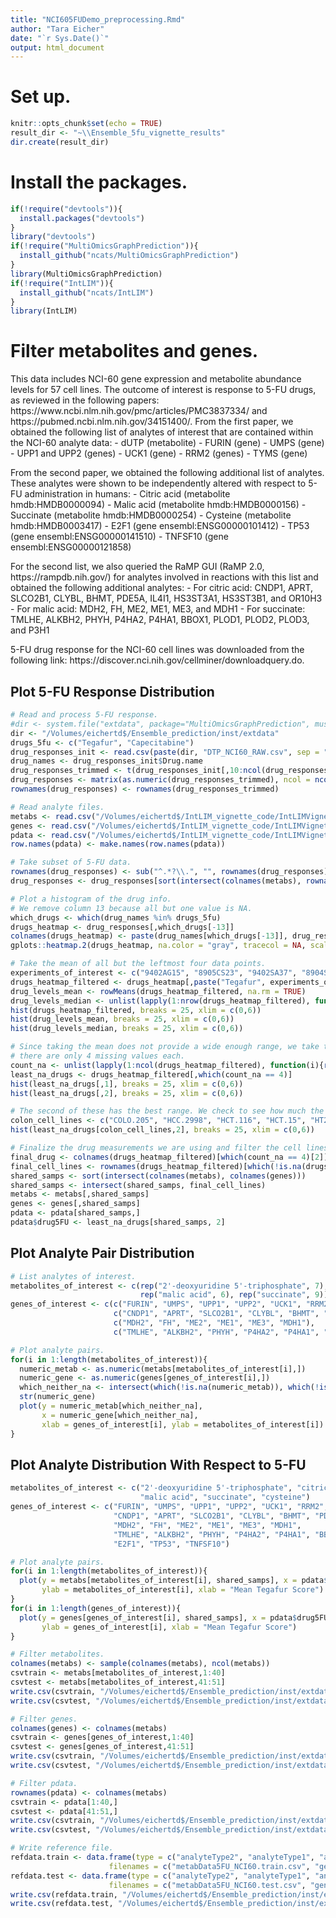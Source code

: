 ```yaml
---
title: "NCI605FUDemo_preprocessing.Rmd"
author: "Tara Eicher"
date: "`r Sys.Date()`"
output: html_document
---
```


# Set up.
```r
knitr::opts_chunk$set(echo = TRUE)
result_dir <- "~\\Ensemble_5fu_vignette_results"
dir.create(result_dir)
```

# Install the packages.
```r
if(!require("devtools")){
  install.packages("devtools")
}
library("devtools")
if(!require("MultiOmicsGraphPrediction")){
  install_github("ncats/MultiOmicsGraphPrediction")
}
library(MultiOmicsGraphPrediction)
if(!require("IntLIM")){
  install_github("ncats/IntLIM")
}
library(IntLIM)
```

# Filter metabolites and genes.

This data includes NCI-60 gene expression and metabolite abundance levels for 57 cell lines. The outcome of interest is response to 5-FU drugs, as reviewed in the following papers: https://www.ncbi.nlm.nih.gov/pmc/articles/PMC3837334/ and https://pubmed.ncbi.nlm.nih.gov/34151400/. From the first paper, we obtained the following list of analytes of interest that are contained within the NCI-60 analyte data:
- dUTP (metabolite)
- FURIN (gene)
- UMPS (gene)
- UPP1 and UPP2 (genes)
- UCK1 (gene)
- RRM2 (genes)
- TYMS (gene)

From the second paper, we obtained the following additional list of analytes. These analytes were shown to be independently altered with respect to 5-FU administration in humans:
- Citric acid (metabolite hmdb:HMDB0000094)
- Malic acid (metabolite hmdb:HMDB0000156)
- Succinate (metabolite hmdb:HMDB0000254)
- Cysteine (metabolite hmdb:HMDB0003417)
- E2F1 (gene ensembl:ENSG00000101412)
- TP53 (gene ensembl:ENSG00000141510)
- TNFSF10 (gene ensembl:ENSG00000121858)

For the second list, we also queried the RaMP GUI (RaMP 2.0, https://rampdb.nih.gov/) for analytes involved in reactions with this list and obtained the following additional analytes:
- For citric acid: CNDP1, APRT, SLCO2B1, CLYBL, BHMT, PDE5A, IL4I1, HS3ST3A1, HS3ST3B1, and OR10H3
- For malic acid: MDH2, FH, ME2, ME1, ME3, and MDH1
- For succinate: TMLHE, ALKBH2, PHYH, P4HA2, P4HA1, BBOX1, PLOD1, PLOD2, PLOD3, and P3H1

5-FU drug response for the NCI-60 cell lines was downloaded from the following link: https://discover.nci.nih.gov/cellminer/downloadquery.do.

## Plot 5-FU Response Distribution
```r
# Read and process 5-FU response.
#dir <- system.file("extdata", package="MultiOmicsGraphPrediction", mustWork=TRUE)
dir <- "/Volumes/eichertd$/Ensemble_prediction/inst/extdata"
drugs_5fu <- c("Tegafur", "Capecitabine")
drug_responses_init <- read.csv(paste(dir, "DTP_NCI60_RAW.csv", sep = "/"), header = T, skip = 8)
drug_names <- drug_responses_init$Drug.name
drug_responses_trimmed <- t(drug_responses_init[,10:ncol(drug_responses_init)])
drug_responses <- matrix(as.numeric(drug_responses_trimmed), ncol = ncol(drug_responses_trimmed))
rownames(drug_responses) <- rownames(drug_responses_trimmed)

# Read analyte files.
metabs <- read.csv("/Volumes/eichertd$/IntLIM_vignette_code/IntLIMVignettes/NCI60_data/metabData.csv", row.names = 1)
genes <- read.csv("/Volumes/eichertd$/IntLIM_vignette_code/IntLIMVignettes/NCI60_data/geneData.csv", row.names = 1)
pdata <- read.csv("/Volumes/eichertd$/IntLIM_vignette_code/IntLIMVignettes/NCI60_data/pData.csv", row.names = 1)
row.names(pdata) <- make.names(row.names(pdata))

# Take subset of 5-FU data.
rownames(drug_responses) <- sub("^.*?\\.", "", rownames(drug_responses))
drug_responses <- drug_responses[sort(intersect(colnames(metabs), rownames(drug_responses))),]

# Plot a histogram of the drug info.
# We remove column 13 because all but one value is NA.
which_drugs <- which(drug_names %in% drugs_5fu)
drugs_heatmap <- drug_responses[,which_drugs[-13]]
colnames(drugs_heatmap) <- paste(drug_names[which_drugs[-13]], drug_responses_init$Experiment.name[which_drugs[-13]], sep = " - ")
gplots::heatmap.2(drugs_heatmap, na.color = "gray", tracecol = NA, scale = "none", margins = c(10,5), cexCol = 0.75)

# Take the mean of all but the leftmost four data points.
experiments_of_interest <- c("9402AG15", "8905CS23", "9402SA37", "8904SA83", "8904NS27", "9403SA38", "9403AG16", "8904NS20", "9403SS94", "8904SA76")
drugs_heatmap_filtered <- drugs_heatmap[,paste("Tegafur", experiments_of_interest, sep = " - ")]
drug_levels_mean <- rowMeans(drugs_heatmap_filtered, na.rm = TRUE)
drug_levels_median <- unlist(lapply(1:nrow(drugs_heatmap_filtered), function(i){return(median(drugs_heatmap_filtered[i,], na.rm = TRUE))}))
hist(drugs_heatmap_filtered, breaks = 25, xlim = c(0,6))
hist(drug_levels_mean, breaks = 25, xlim = c(0,6))
hist(drug_levels_median, breaks = 25, xlim = c(0,6))

# Since taking the mean does not provide a wide enough range, we take the experiment that has the fewest NA values. In two experiments,
# there are only 4 missing values each.
count_na <- unlist(lapply(1:ncol(drugs_heatmap_filtered), function(i){return(length(which(is.na(drugs_heatmap_filtered[,i]))))}))
least_na_drugs <- drugs_heatmap_filtered[,which(count_na == 4)]
hist(least_na_drugs[,1], breaks = 25, xlim = c(0,6))
hist(least_na_drugs[,2], breaks = 25, xlim = c(0,6))

# The second of these has the best range. We check to see how much the high values correspond to colon cancer cell lines.
colon_cell_lines <- c("COLO.205", "HCC.2998", "HCT.116", "HCT.15", "HT29", "KM12", "SW.620")
hist(least_na_drugs[colon_cell_lines,2], breaks = 25, xlim = c(0,6))

# Finalize the drug measurements we are using and filter the cell lines.
final_drug <- colnames(drugs_heatmap_filtered)[which(count_na == 4)[2]]
final_cell_lines <- rownames(drugs_heatmap_filtered)[which(!is.na(drugs_heatmap_filtered[,final_drug]))]
shared_samps <- sort(intersect(colnames(metabs), colnames(genes)))
shared_samps <- intersect(shared_samps, final_cell_lines)
metabs <- metabs[,shared_samps]
genes <- genes[,shared_samps]
pdata <- pdata[shared_samps,]
pdata$drug5FU <- least_na_drugs[shared_samps, 2]
```

## Plot Analyte Pair Distribution
```r
# List analytes of interest.
metabolites_of_interest <- c(rep("2'-deoxyuridine 5'-triphosphate", 7), rep("citric acid", 11),
                             rep("malic acid", 6), rep("succinate", 9))
genes_of_interest <- c(c("FURIN", "UMPS", "UPP1", "UPP2", "UCK1", "RRM2", "TYMS"),
                       c("CNDP1", "APRT", "SLCO2B1", "CLYBL", "BHMT", "PDE5A", "IL4I1", "HS3ST3A1", "HS3ST3B1", "OR10H3"),
                       c("MDH2", "FH", "ME2", "ME1", "ME3", "MDH1"),
                       c("TMLHE", "ALKBH2", "PHYH", "P4HA2", "P4HA1", "BBOX1", "PLOD1", "PLOD2", "PLOD3", "P3H1"))

# Plot analyte pairs.
for(i in 1:length(metabolites_of_interest)){
  numeric_metab <- as.numeric(metabs[metabolites_of_interest[i],])
  numeric_gene <- as.numeric(genes[genes_of_interest[i],])
  which_neither_na <- intersect(which(!is.na(numeric_metab)), which(!is.na(numeric_gene)))
  str(numeric_gene)
  plot(y = numeric_metab[which_neither_na], 
       x = numeric_gene[which_neither_na],
       xlab = genes_of_interest[i], ylab = metabolites_of_interest[i])
}
```

## Plot Analyte Distribution With Respect to 5-FU
```r
metabolites_of_interest <- c("2'-deoxyuridine 5'-triphosphate", "citric acid",
                             "malic acid", "succinate", "cysteine")
genes_of_interest <- c("FURIN", "UMPS", "UPP1", "UPP2", "UCK1", "RRM2", "TYMS",
                       "CNDP1", "APRT", "SLCO2B1", "CLYBL", "BHMT", "PDE5A", "IL4I1", "HS3ST3A1", "HS3ST3B1", "OR10H3",
                       "MDH2", "FH", "ME2", "ME1", "ME3", "MDH1",
                       "TMLHE", "ALKBH2", "PHYH", "P4HA2", "P4HA1", "BBOX1", "PLOD1", "PLOD2", "PLOD3", "P3H1",
                       "E2F1", "TP53", "TNFSF10")

# Plot analyte pairs.
for(i in 1:length(metabolites_of_interest)){
  plot(y = metabs[metabolites_of_interest[i], shared_samps], x = pdata$drug5FU, na.rm = TRUE, 
       ylab = metabolites_of_interest[i], xlab = "Mean Tegafur Score")
}
for(i in 1:length(genes_of_interest)){
  plot(y = genes[genes_of_interest[i], shared_samps], x = pdata$drug5FU, na.rm = TRUE, 
       ylab = genes_of_interest[i], xlab = "Mean Tegafur Score")
}
```

```r
# Filter metabolites.
colnames(metabs) <- sample(colnames(metabs), ncol(metabs))
csvtrain <- metabs[metabolites_of_interest,1:40]
csvtest <- metabs[metabolites_of_interest,41:51]
write.csv(csvtrain, "/Volumes/eichertd$/Ensemble_prediction/inst/extdata/metabData5FU_NCI60.train.csv")
write.csv(csvtest, "/Volumes/eichertd$/Ensemble_prediction/inst/extdata/metabData5FU_NCI60.test.csv")

# Filter genes.
colnames(genes) <- colnames(metabs)
csvtrain <- genes[genes_of_interest,1:40]
csvtest <- genes[genes_of_interest,41:51]
write.csv(csvtrain, "/Volumes/eichertd$/Ensemble_prediction/inst/extdata/geneData5FU_NCI60.train.csv")
write.csv(csvtest, "/Volumes/eichertd$/Ensemble_prediction/inst/extdata/geneData5FU_NCI60.test.csv")

# Filter pdata.
rownames(pdata) <- colnames(metabs)
csvtrain <- pdata[1:40,]
csvtest <- pdata[41:51,]
write.csv(csvtrain, "/Volumes/eichertd$/Ensemble_prediction/inst/extdata/pData5FU_NCI60.train.csv")
write.csv(csvtest, "/Volumes/eichertd$/Ensemble_prediction/inst/extdata/pData5FU_NCI60.test.csv")

# Write reference file.
refdata.train <- data.frame(type = c("analyteType2", "analyteType1", "analyteType2MetaData", "analyteType1MetaData", "sampleMetaData"),
                      filenames = c("metabData5FU_NCI60.train.csv", "geneData5FU_NCI60.train.csv", "", "", "pData5FU_NCI60.train.csv"))
refdata.test <- data.frame(type = c("analyteType2", "analyteType1", "analyteType2MetaData", "analyteType1MetaData", "sampleMetaData"),
                      filenames = c("metabData5FU_NCI60.test.csv", "geneData5FU_NCI60.test.csv", "", "", "pData5FU_NCI60.test.csv"))
write.csv(refdata.train, "/Volumes/eichertd$/Ensemble_prediction/inst/extdata/nci60_5FU.train.csv", row.names = FALSE)
write.csv(refdata.test, "/Volumes/eichertd$/Ensemble_prediction/inst/extdata/nci60_5FU.test.csv", row.names = FALSE)
```
